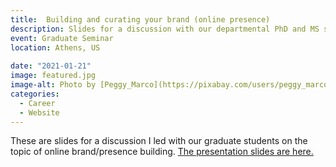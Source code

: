 ```yaml
---
title:  Building and curating your brand (online presence)
description: Slides for a discussion with our departmental PhD and MS students on how to build an online brand and presence
event: Graduate Seminar
location: Athens, US
  
date: "2021-01-21"
image: featured.jpg
image-alt: Photo by [Peggy_Marco](https://pixabay.com/users/peggy_marco-1553824/)/Pixabay
categories:
  - Career
  - Website
---
```


These are slides for a discussion I led with our graduate students on the topic of online brand/presence building. <a href="2021_01_Building_your_Brand.html" target="_blank">The presentation slides are here.</a>
